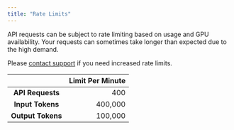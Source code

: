 ```yaml
---
title: "Rate Limits"
---
```


API requests can be subject to rate limiting based on usage and GPU availability. Your requests can sometimes take longer than expected due to the high demand.

Please [contact support](https://platform.inceptionlabs.ai/support) if you need increased rate limits.

|                   | Limit Per Minute |
| :---------------: | ---------------: |
| **API Requests**  | 400              |
| **Input Tokens**  | 400,000          |
| **Output Tokens** | 100,000          |